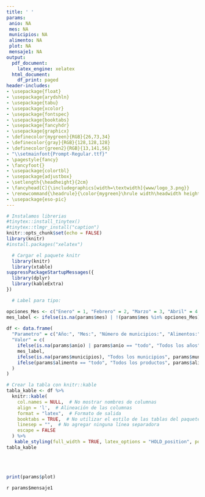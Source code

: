 ```yaml
---
title: ' '
params:
 anio: NA
 mes: NA
 municipios: NA
 alimento: NA
 plot: NA
 mensaje1: NA
output:
  pdf_document:
    latex_engine: xelatex
  html_document:
    df_print: paged
header-includes:
- \usepackage{float}
- \usepackage{arydshln}
- \usepackage{tabu}
- \usepackage{xcolor}
- \usepackage{fontspec}
- \usepackage{booktabs}  
- \usepackage{fancyhdr}
- \usepackage{graphicx}
- \definecolor{mygreen}{RGB}{26,73,34}
- \definecolor{gray}{RGB}{128,128,128}
- \definecolor{green2}{RGB}{13,141,56}
- "\\setmainfont{Prompt-Regular.ttf}"
- \pagestyle{fancy}
- \fancyfoot{} 
- \usepackage{colortbl}
- \usepackage{adjustbox}
- \setlength{\headheight}{2cm}
- \fancyhead[C]{\includegraphics[width=\textwidth]{www/logo_3.png}}
- \renewcommand{\headrule}{\color{mygreen}\hrule width\headwidth height\headrulewidth} 
- \usepackage{eso-pic}
---
```



```r
# Instalamos librerias
#tinytex::install_tinytex()
#tinytex::tlmgr_install("caption")
knitr::opts_chunk$set(echo = FALSE)
library(knitr)
#install.packages("xelatex")
```
<!-- Fecha -->
\begin{flushright}
\textcolor{gray}{Informe en línea generado el: `r format(Sys.Date(), "%d %B, %Y")`}
\end{flushright}

\section*{Parámetros con los cuales se generó el informe:}

```r
  # Cargar el paquete knitr
  library(knitr)
  library(xtable)
suppressPackageStartupMessages({
  library(dplyr)
  library(kableExtra)
})

  # Label para tipo: 

opciones_Mes <- c("Enero" = 1, "Febrero" = 2, "Marzo" = 3, "Abril" = 4, "Mayo" = 5, "Junio" = 6, "Julio" = 7, "Agosto" = 8, "Septiembre" = 9, "Octubre" = 10, "Noviembre" = 11, "Diciembre" =12)
mes_label <- ifelse(is.na(params$mes) | !(params$mes %in% opciones_Mes), "Todos los meses", names(opciones_Mes)[which(opciones_Mes == params$mes)])
  
df <- data.frame(
  "Parametro" = c("Año:", "Mes:", "Número de municipios:", "Alimentos:"),
  "Valor" = c(
    ifelse(is.na(params$anio) | params$anio == "todo", "Todos los años", params$anio),
    mes_label,
    ifelse(is.na(params$municipios), "Todos los municipios", params$municipios),
    ifelse(params$alimento == "todo", "Todos los productos", params$alimento)
  )
)

# Crear la tabla con knitr::kable
tabla_kable <- df %>%
  knitr::kable(
    col.names = NULL,  # No mostrar nombres de columnas
    align = 'l',  # Alineación de las columnas
    format = "latex",  # Formato de salida
    booktabs = TRUE,  # No utilizar el estilo de las tablas del paquete booktabs
    linesep = "",  # No agregar ninguna línea separadora
    escape = FALSE
  ) %>%
   kable_styling(full_width = TRUE, latex_options = "HOLD_position", position = "left", bootstrap_options = "borderless")  # Estilo de 
tabla_kable
```

<!-- Titulo del tablaro -->
\fontsize{20}{20} \selectfont \textcolor{mygreen}{Destino de la producción de alimentos de origen antioqueño}\
\fontsize{10}{10} \selectfont \textcolor{green2}{Descubre las principales ciudades receptores de alimentos con origen Antioquia según el SIPSA.}\
<!-- Grafica -->
```r
print(params$plot)
```

\fontsize{10}{10} \selectfont `r params$mensaje1`\

\fontsize{8}{8} \selectfont \textcolor{mygreen}{Fuente: Cálculos propios a partir de datos del Sistema de Información de Precios y Abastecimiento del Sector Agropecuario (SIPSA).}\newline
\fontsize{8}{8} \selectfont \textcolor{mygreen}{Solo se tienen en cuenta las principales ciudades con centros de acopio en las que se recolecta información para el SIPSA.}\newline
\fontsize{8}{8} \selectfont \textcolor{mygreen}{Esta visualización muestra el ranking  de destinos de los alimentos con origen Antioquia, resaltando el porcentaje de volumen de productos que llegan a cada centro de abasto según SIPSA}\newline


\AddToShipoutPictureBG*{\includegraphics[width=\paperwidth,height=3cm,keepaspectratio]{www/logo_2.png}}

